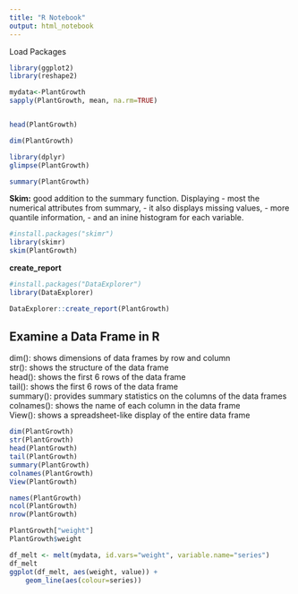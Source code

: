 ```yaml
---
title: "R Notebook"
output: html_notebook
---
```


Load Packages

```r
library(ggplot2)
library(reshape2)
```


```r

mydata<-PlantGrowth
sapply(PlantGrowth, mean, na.rm=TRUE)


head(PlantGrowth)

dim(PlantGrowth)

library(dplyr)
glimpse(PlantGrowth)

summary(PlantGrowth)

```

**Skim:** good addition to the summary function. Displaying 
- most the numerical attributes from summary, 
- it also displays missing values,
- more quantile information,
- and an inine histogram for each variable. 

```r
#install.packages("skimr")
library(skimr)
skim(PlantGrowth)

```


**create_report** 

```r
#install.packages("DataExplorer")
library(DataExplorer)

DataExplorer::create_report(PlantGrowth)
```

## Examine a Data Frame in R 

dim(): shows dimensions of data frames by row and column  
str(): shows the structure of the data frame  
head(): shows the first 6 rows of the data frame  
tail(): shows the first 6 rows of the data frame  
summary(): provides summary statistics on the columns of the data frames  
colnames(): shows the name of each column in the data frame  
View(): shows a spreadsheet-like display of the entire data frame

```r
dim(PlantGrowth)
str(PlantGrowth)
head(PlantGrowth)
tail(PlantGrowth)
summary(PlantGrowth)
colnames(PlantGrowth)
View(PlantGrowth)
```

```r
names(PlantGrowth)
ncol(PlantGrowth)
nrow(PlantGrowth)

PlantGrowth["weight"]
PlantGrowth$weight
```


```r
df_melt <- melt(mydata, id.vars="weight", variable.name="series")
df_melt
ggplot(df_melt, aes(weight, value)) +
    geom_line(aes(colour=series))
```